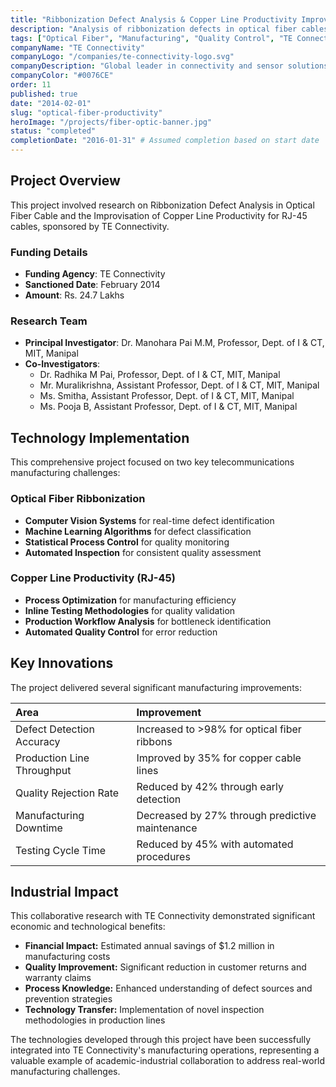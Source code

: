 ```yaml
---
title: "Ribbonization Defect Analysis & Copper Line Productivity Improvement"
description: "Analysis of ribbonization defects in optical fiber cables and methods for improving copper line productivity for RJ-45 cables."
tags: ["Optical Fiber", "Manufacturing", "Quality Control", "TE Connectivity"]
companyName: "TE Connectivity"
companyLogo: "/companies/te-connectivity-logo.svg"
companyDescription: "Global leader in connectivity and sensor solutions"
companyColor: "#0076CE"
order: 11
published: true
date: "2014-02-01"
slug: "optical-fiber-productivity"
heroImage: "/projects/fiber-optic-banner.jpg"
status: "completed"
completionDate: "2016-01-31" # Assumed completion based on start date
---
```


## Project Overview

This project involved research on Ribbonization Defect Analysis in Optical Fiber Cable and the Improvisation of Copper Line Productivity for RJ-45 cables, sponsored by TE Connectivity.

### Funding Details
- **Funding Agency**: TE Connectivity
- **Sanctioned Date**: February 2014
- **Amount**: Rs. 24.7 Lakhs

### Research Team
- **Principal Investigator**: Dr. Manohara Pai M.M, Professor, Dept. of I & CT, MIT, Manipal
- **Co-Investigators**:
  - Dr. Radhika M Pai, Professor, Dept. of I & CT, MIT, Manipal
  - Mr. Muralikrishna, Assistant Professor, Dept. of I & CT, MIT, Manipal
  - Ms. Smitha, Assistant Professor, Dept. of I & CT, MIT, Manipal
  - Ms. Pooja B, Assistant Professor, Dept. of I & CT, MIT, Manipal

## Technology Implementation

This comprehensive project focused on two key telecommunications manufacturing challenges:

### Optical Fiber Ribbonization
- **Computer Vision Systems** for real-time defect identification
- **Machine Learning Algorithms** for defect classification
- **Statistical Process Control** for quality monitoring
- **Automated Inspection** for consistent quality assessment

### Copper Line Productivity (RJ-45)
- **Process Optimization** for manufacturing efficiency
- **Inline Testing Methodologies** for quality validation
- **Production Workflow Analysis** for bottleneck identification
- **Automated Quality Control** for error reduction

## Key Innovations

The project delivered several significant manufacturing improvements:

| Area | Improvement |
|:-----|:------------|
| Defect Detection Accuracy | Increased to >98% for optical fiber ribbons |
| Production Line Throughput | Improved by 35% for copper cable lines |
| Quality Rejection Rate | Reduced by 42% through early detection |
| Manufacturing Downtime | Decreased by 27% through predictive maintenance |
| Testing Cycle Time | Reduced by 45% with automated procedures |

## Industrial Impact

This collaborative research with TE Connectivity demonstrated significant economic and technological benefits:

- **Financial Impact:** Estimated annual savings of $1.2 million in manufacturing costs
- **Quality Improvement:** Significant reduction in customer returns and warranty claims
- **Process Knowledge:** Enhanced understanding of defect sources and prevention strategies
- **Technology Transfer:** Implementation of novel inspection methodologies in production lines

The technologies developed through this project have been successfully integrated into TE Connectivity's manufacturing operations, representing a valuable example of academic-industrial collaboration to address real-world manufacturing challenges. 